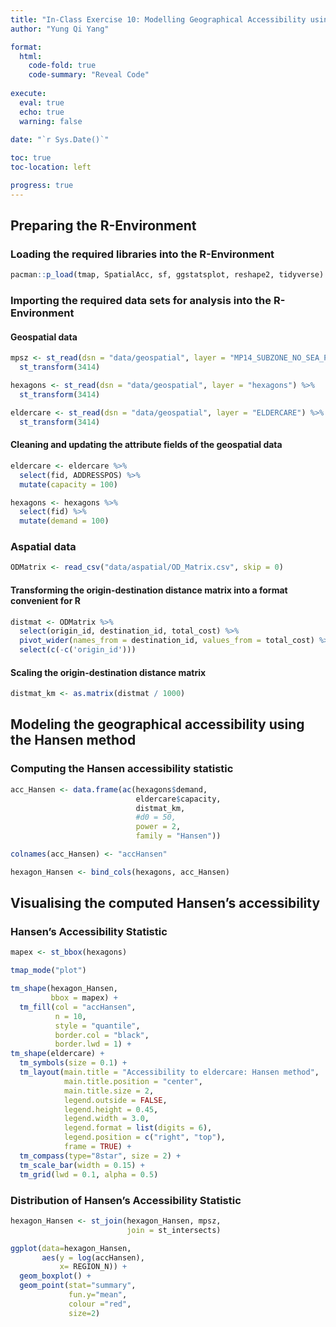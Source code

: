```yaml
---
title: "In-Class Exercise 10: Modelling Geographical Accessibility using Hansen's Method"
author: "Yung Qi Yang"

format: 
  html:
    code-fold: true
    code-summary: "Reveal Code"
    
execute: 
  eval: true
  echo: true
  warning: false
  
date: "`r Sys.Date()`"

toc: true
toc-location: left

progress: true
---
```


## Preparing the R-Environment

### Loading the required libraries into the R-Environment

```r

pacman::p_load(tmap, SpatialAcc, sf, ggstatsplot, reshape2, tidyverse)

```

### Importing the required data sets for analysis into the R-Environment

#### Geospatial data

```r

mpsz <- st_read(dsn = "data/geospatial", layer = "MP14_SUBZONE_NO_SEA_PL") %>% 
  st_transform(3414)

hexagons <- st_read(dsn = "data/geospatial", layer = "hexagons") %>% 
  st_transform(3414)

eldercare <- st_read(dsn = "data/geospatial", layer = "ELDERCARE") %>% 
  st_transform(3414)

```

#### Cleaning and updating the attribute fields of the geospatial data

```r

eldercare <- eldercare %>%
  select(fid, ADDRESSPOS) %>%
  mutate(capacity = 100)

hexagons <- hexagons %>%
  select(fid) %>%
  mutate(demand = 100)

```

### Aspatial data

```r

ODMatrix <- read_csv("data/aspatial/OD_Matrix.csv", skip = 0)

```

#### Transforming the origin-destination distance matrix into a format convenient for R

```r

distmat <- ODMatrix %>% 
  select(origin_id, destination_id, total_cost) %>% 
  pivot_wider(names_from = destination_id, values_from = total_cost) %>%
  select(c(-c('origin_id')))

```

#### Scaling the origin-destination distance matrix

```r

distmat_km <- as.matrix(distmat / 1000)

```

## Modeling the geographical accessibility using the Hansen method

### Computing the Hansen accessibility statistic

```r

acc_Hansen <- data.frame(ac(hexagons$demand,
                            eldercare$capacity,
                            distmat_km, 
                            #d0 = 50,
                            power = 2, 
                            family = "Hansen"))

colnames(acc_Hansen) <- "accHansen"

hexagon_Hansen <- bind_cols(hexagons, acc_Hansen)

```

## Visualising the computed Hansen's accessibility

### Hansen's Accessibility Statistic

```r

mapex <- st_bbox(hexagons)

tmap_mode("plot")

tm_shape(hexagon_Hansen,
         bbox = mapex) + 
  tm_fill(col = "accHansen",
          n = 10,
          style = "quantile",
          border.col = "black",
          border.lwd = 1) +
tm_shape(eldercare) +
  tm_symbols(size = 0.1) +
  tm_layout(main.title = "Accessibility to eldercare: Hansen method",
            main.title.position = "center",
            main.title.size = 2,
            legend.outside = FALSE,
            legend.height = 0.45, 
            legend.width = 3.0,
            legend.format = list(digits = 6),
            legend.position = c("right", "top"),
            frame = TRUE) +
  tm_compass(type="8star", size = 2) +
  tm_scale_bar(width = 0.15) +
  tm_grid(lwd = 0.1, alpha = 0.5)

```

### Distribution of Hansen's Accessibility Statistic

```r

hexagon_Hansen <- st_join(hexagon_Hansen, mpsz, 
                          join = st_intersects)

ggplot(data=hexagon_Hansen, 
       aes(y = log(accHansen), 
           x= REGION_N)) +
  geom_boxplot() +
  geom_point(stat="summary", 
             fun.y="mean", 
             colour ="red", 
             size=2)

```

